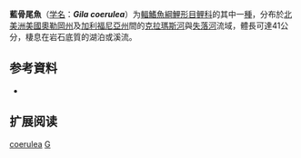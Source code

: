 {{Speciesbox
| name = 藍骨尾魚
| status = NE
| status_system = IUCN3.1
| image = 
| genus = Gila
| species = coerulea
| authority = [[Girard|Girard]], 1856
| synonyms = *''Cheonda coerulea''<br /><small>Girard, 1856</small>
}}

'''藍骨尾魚'''（[[学名|学名]]：'''''Gila coerulea'''''）为[[輻鰭魚綱|輻鰭魚綱]][[鯉形目|鯉形目]][[鲤科|鲤科]]的其中一[[種|種]]，分布於[[北美洲|北美洲]][[美國|美國]][[奧勒岡州|奧勒岡州]]及[[加利福尼亞州|加利福尼亞州]]間的[[克拉瑪斯河|克拉瑪斯河]]與[[失落河|失落河]]流域，體長可達41公分，棲息在岩石底質的湖泊或溪流。

== 参考資料 ==
*{{FishBase_species|genus=Gila|species=coerulea|year=2011|month=12}}

== 扩展阅读 ==
{{refbegin}}
{{wikispecies-inline|Gila coerulea|藍骨尾魚}}
{{refend}}
{{Taxonbar|from=Q966314}}

[[Category:骨尾鱼属|coerulea]]
[[Category:1856年描述的魚類|G]]


{{鯉形目小作品}}